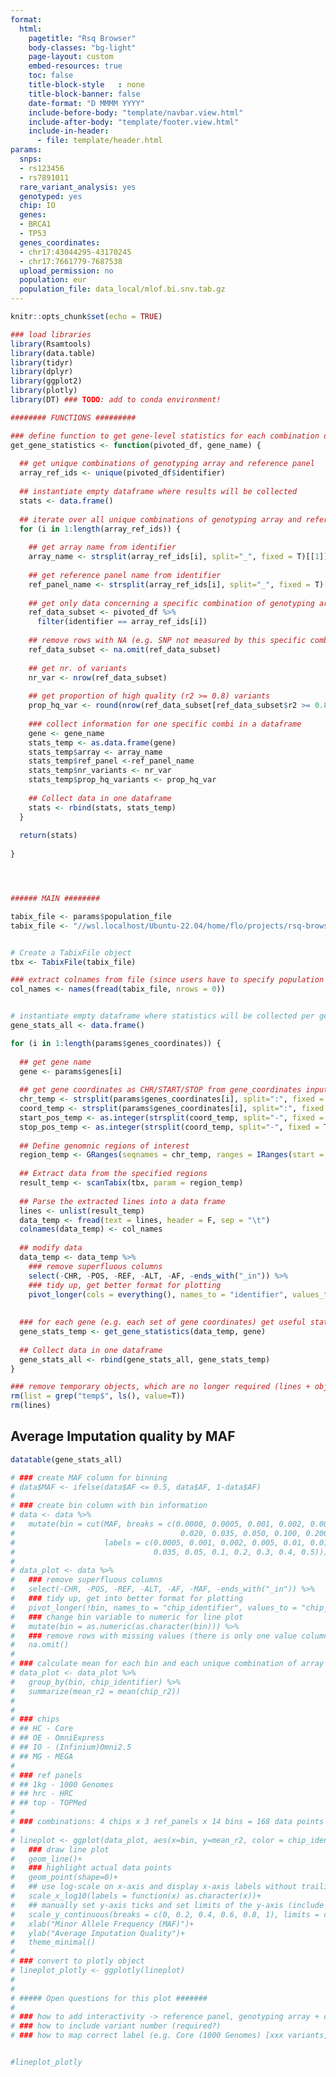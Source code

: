 ---
format:
  html:
    pagetitle: "Rsq Browser"
    body-classes: "bg-light"
    page-layout: custom
    embed-resources: true
    toc: false
    title-block-style	: none
    title-block-banner: false
    date-format: "D MMMM YYYY"
    include-before-body: "template/navbar.view.html"
    include-after-body: "template/footer.view.html"
    include-in-header:
      - file: template/header.html
params:
  snps:
  - rs123456
  - rs7891011
  rare_variant_analysis: yes
  genotyped: yes
  chip: IO
  genes:
  - BRCA1
  - TP53
  genes_coordinates: 
  - chr17:43044295-43170245
  - chr17:7661779-7687538
  upload_permission: no
  population: eur
  population_file: data_local/mlof.bi.snv.tab.gz
---

```{r setup, include=FALSE}
knitr::opts_chunk$set(echo = TRUE)

### load libraries
library(Rsamtools)
library(data.table)
library(tidyr)
library(dplyr)
library(ggplot2)
library(plotly)
library(DT) ### TODO: add to conda environment!

```


```{r load_data, include = FALSE}

######## FUNCTIONS #########

### define function to get gene-level statistics for each combination of genotyping array and reference panel
get_gene_statistics <- function(pivoted_df, gene_name) {
  
  ## get unique combinations of genotyping array and reference panel
  array_ref_ids <- unique(pivoted_df$identifier)
  
  ## instantiate empty dataframe where results will be collected
  stats <- data.frame()
  
  ## iterate over all unique combinations of genotyping array and reference panel
  for (i in 1:length(array_ref_ids)) {
    
    ## get array name from identifier
    array_name <- strsplit(array_ref_ids[i], split="_", fixed = T)[[1]][1]
    
    ## get reference panel name from identifier 
    ref_panel_name <- strsplit(array_ref_ids[i], split="_", fixed = T)[[1]][2]
    
    ## get only data concerning a specific combination of genotyping array and reference panel
    ref_data_subset <- pivoted_df %>%
      filter(identifier == array_ref_ids[i])
    
    ## remove rows with NA (e.g. SNP not measured by this specific combination)
    ref_data_subset <- na.omit(ref_data_subset)
    
    ## get nr. of variants
    nr_var <- nrow(ref_data_subset)
    
    ## get proportion of high quality (r2 >= 0.8) variants
    prop_hq_var <- round(nrow(ref_data_subset[ref_data_subset$r2 >= 0.8, ])/nr_var,3)
    
    ### collect information for one specific combi in a dataframe
    gene <- gene_name
    stats_temp <- as.data.frame(gene)
    stats_temp$array <- array_name
    stats_temp$ref_panel <-ref_panel_name
    stats_temp$nr_variants <- nr_var
    stats_temp$prop_hq_variants <- prop_hq_var
    
    ## Collect data in one dataframe
    stats <- rbind(stats, stats_temp)
  }
  
  return(stats)
  
}




###### MAIN ########

tabix_file <- params$population_file
tabix_file <- "//wsl.localhost/Ubuntu-22.04/home/flo/projects/rsq-browser/local_files/data_local/mlof.bi.snv.tab.gz"


# Create a TabixFile object
tbx <- TabixFile(tabix_file)

### extract colnames from file (since users have to specify population -> always only one input population_file)
col_names <- names(fread(tabix_file, nrows = 0))


# instantiate empty dataframe where statistics will be collected per gene per array and per reference panel
gene_stats_all <- data.frame()

for (i in 1:length(params$genes_coordinates)) {
  
  ## get gene name
  gene <- params$genes[i]
  
  ## get gene coordinates as CHR/START/STOP from gene_coordinates input parameter
  chr_temp <- strsplit(params$genes_coordinates[i], split=":", fixed = T)[[1]][1]
  coord_temp <- strsplit(params$genes_coordinates[i], split=":", fixed = T)[[1]][2]
  start_pos_temp <- as.integer(strsplit(coord_temp, split="-", fixed = T)[[1]][1])
  stop_pos_temp <- as.integer(strsplit(coord_temp, split="-", fixed = T)[[1]][2])
  
  ## Define genomnic regions of interest
  region_temp <- GRanges(seqnames = chr_temp, ranges = IRanges(start = start_pos_temp, end = stop_pos_temp))
  
  ## Extract data from the specified regions
  result_temp <- scanTabix(tbx, param = region_temp)
  
  ## Parse the extracted lines into a data frame
  lines <- unlist(result_temp)
  data_temp <- fread(text = lines, header = F, sep = "\t")
  colnames(data_temp) <- col_names
  
  ## modify data
  data_temp <- data_temp %>%
    ### remove superfluous columns
    select(-CHR, -POS, -REF, -ALT, -AF, -ends_with("_in")) %>%
    ### tidy up, get better format for plotting
    pivot_longer(cols = everything(), names_to = "identifier", values_to = "r2")
  
  
  ### for each gene (e.g. each set of gene coordinates) get useful statistics
  gene_stats_temp <- get_gene_statistics(data_temp, gene)
  
  ## Collect data in one dataframe
  gene_stats_all <- rbind(gene_stats_all, gene_stats_temp)
}

### remove temporary objects, which are no longer required (lines + objects whose names end with "temp")
rm(list = grep("temp$", ls(), value=T))
rm(lines)

```

## Average Imputation quality by MAF

```{r show_table, echo=FALSE}
datatable(gene_stats_all)

```


```{r old_code, include=FALSE}

# ### create MAF column for binning
# data$MAF <- ifelse(data$AF <= 0.5, data$AF, 1-data$AF)
# 
# ### create bin column with bin information
# data <- data %>%
#   mutate(bin = cut(MAF, breaks = c(0.0000, 0.0005, 0.001, 0.002, 0.005, 0.010, 0.015,
#                                     0.020, 0.035, 0.050, 0.100, 0.200, 0.300, 0.400, 0.500),
#                    labels = c(0.0005, 0.001, 0.002, 0.005, 0.01, 0.015, 0.02,
#                               0.035, 0.05, 0.1, 0.2, 0.3, 0.4, 0.5)))
# 
# data_plot <- data %>%
#   ### remove superfluous columns
#   select(-CHR, -POS, -REF, -ALT, -AF, -MAF, -ends_with("_in")) %>%
#   ### tidy up, get into better format for plotting
#   pivot_longer(!bin, names_to = "chip_identifier", values_to = "chip_r2") %>%
#   ### change bin variable to numeric for line plot
#   mutate(bin = as.numeric(as.character(bin))) %>%
#   ### remove rows with missing values (there is only one value column and if this is NA then the row is not informative)
#   na.omit()
# 
# ### calculate mean for each bin and each unique combination of array and reference panel
# data_plot <- data_plot %>%
#   group_by(bin, chip_identifier) %>%
#   summarize(mean_r2 = mean(chip_r2))
# 
# 
# ### chips
# ## HC - Core
# ## OE - OmniExpress
# ## IO - (Infinium)Omni2.5
# ## MG - MEGA
# 
# ### ref panels
# ## 1kg - 1000 Genomes
# ## hrc - HRC
# ## top - TOPMed
# 
# ### combinations: 4 chips x 3 ref_panels x 14 bins = 168 data points for the plot
# 
# lineplot <- ggplot(data_plot, aes(x=bin, y=mean_r2, color = chip_identifier)) +
#   ### draw line plot
#   geom_line()+
#   ### highlight actual data points
#   geom_point(shape=0)+
#   ## use log-scale on x-axis and display x-axis labels without trailing zeros
#   scale_x_log10(labels = function(x) as.character(x))+
#   ## manually set y-axis ticks and set limits of the y-axis (include whole range from 0 to 1)
#   scale_y_continuous(breaks = c(0, 0.2, 0.4, 0.6, 0.8, 1), limits = c(0,1))+
#   xlab("Minor Allele Frequency (MAF)")+
#   ylab("Average Imputation Quality")+
#   theme_minimal()
# 
# ### convert to plotly object
# lineplot_plotly <- ggplotly(lineplot)
# 
# 
# ##### Open questions for this plot #######
# 
# ### how to add interactivity -> reference panel, genotyping array + download?
# ### how to include variant number (required?)
# ### how to map correct label (e.g. Core (1000 Genomes) [xxx variants])


#lineplot_plotly
```


